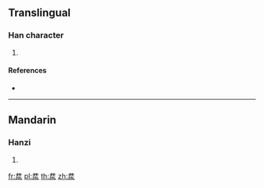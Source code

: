 ==Translingual==

===Han character===
{{Han char|rn=85|rad=水|as=04|sn=7|four=|canj=TTE}}

# {{defn|Han|sort=水04}}

====References====
* {{Han ref|kx=0607.140|dkj=17156|dj=1001.010|hdz=31556.050|uh=6C6C|ud=27756}}

----

==Mandarin==

===Hanzi===
{{cmn-hanzi|pin=[[jǐng]] ([[jing3]])|wg=ching<sup>3</sup>}}

# {{defn|lang=cmn|sort=水04}}

[[fr:汬]]
[[pl:汬]]
[[th:汬]]
[[zh:汬]]